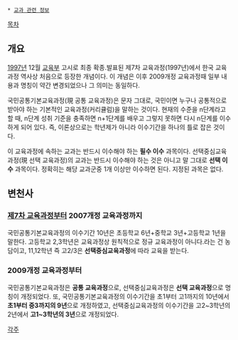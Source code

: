  * [[교과 관련 정보]]

[[목차]] 
== 개요 ==
[[1997년]] 12월 [[교육부]] 고시로 최종 확종.발표된 제7차 교육과정(1997년)에서 한국 교육과정 역사상 처음으로 등장한 개념이다. 이 개념은 이후 2009개정 교육과정때 일부 내용과 명칭이 약간 변경되었으나 그 의미는 동일하다.

국민공통기본교육과정(現 공통 교육과정)은 문자 그대로, 국민이면 누구나 공통적으로 받아야 하는 기본적인 교육과정(커리큘럼)을 말하는 것이다. 현재의 수준을 n단계라고 할 때, n단계 성취 기준을 충족하면 n+1단계를 배우고 그렇지 못하면 다시 n단계를 이수하게 되어 있다. 즉, 이론상으로는 학년제가 아니라 이수기간을 하나의 틀로 잡은 것이다.

이 교육과정에 속하는 교과는 반드시 이수해야 하는 '''필수 이수''' 과목이다. 선택중심교육과정(現 선택 교육과정)의 교과는 반드시 이수해야 하는 것은 아니고 말 그대로 '''선택 이수''' 과목이다. 정확히는 해당 교과군중 1개 이상만 이수하면 된다. 지정된 과목은 없다.

== 변천사 ==
=== [[제7차 교육과정]]부터 2007개정 교육과정까지 ===
국민공통기본교육과정의 이수기간 10년은 초등학교 6년+중학교 3년+고등학교 1년을 말한다. 고등학교 2,3학년은 교육과정상 원칙적으로 정규 교육과정이 아니다.라는 건 농담이고, 11,12학년 즉 고2/3은 '''선택중심교육과정'''에 따라 교육을 받는다.

=== 2009개정 교육과정부터 ===
국민공통기본교육과정은 '''공통 교육과정'''으로, 선택중심교육과정은 '''선택 교육과정'''으로 명칭이 개정되었다. 또, 국민공통기본교육과정의 이수기간을 초1부터 고1까지의 10년에서 '''초1부터 중3까지의 9년'''으로 개정하였고, 선택중심교육과정의 이수기간을 고2~3학년의 2년에서 '''고1~3학년의 3년'''으로 개정되었다.

[[각주]]
